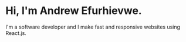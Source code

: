 # Hi, I'm Andrew Efurhievwe.

I'm a software developer and I make fast and responsive websites using React.js.
